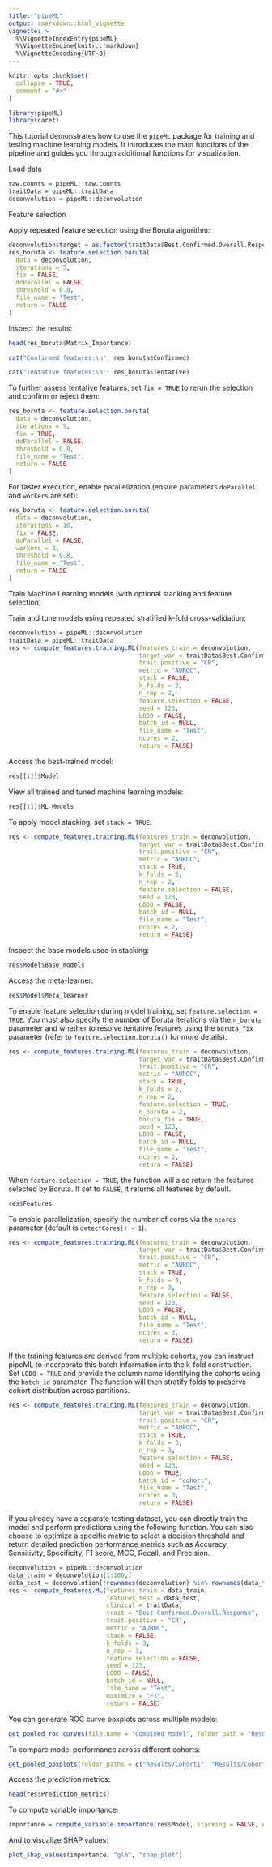```yaml
---
title: "pipeML"
output: rmarkdown::html_vignette
vignette: >
  %\VignetteIndexEntry{pipeML}
  %\VignetteEngine{knitr::rmarkdown}
  %\VignetteEncoding{UTF-8}
---
```


```r
knitr::opts_chunk$set(
  collapse = TRUE,
  comment = "#>"
)
```

```r
library(pipeML)
library(caret)
```

This tutorial demonstrates how to use the `pipeML` package for training and testing machine learning models. It introduces the main functions of the pipeline and guides you through additional functions for visualization. 

Load data
```r
raw.counts = pipeML::raw.counts
traitData = pipeML::traitData
deconvolution = pipeML::deconvolution
```

Feature selection

Apply repeated feature selection using the Boruta algorithm:
```r
deconvolution$target = as.factor(traitData$Best.Confirmed.Overall.Response)
res_boruta <- feature.selection.boruta(
  data = deconvolution,
  iterations = 5,
  fix = FALSE,
  doParallel = FALSE,
  threshold = 0.8,
  file_name = "Test",
  return = FALSE
)
```

Inspect the results:
```r
head(res_boruta$Matrix_Importance)

cat("Confirmed features:\n", res_boruta$Confirmed)

cat("Tentative features:\n", res_boruta$Tentative)
```

To further assess tentative features, set `fix = TRUE` to rerun the selection and confirm or reject them:
```r
res_boruta <- feature.selection.boruta(
  data = deconvolution,
  iterations = 5,
  fix = TRUE,
  doParallel = FALSE,
  threshold = 0.8,
  file_name = "Test",
  return = FALSE
)
```

For faster execution, enable parallelization (ensure parameters `doParallel` and `workers` are set):
```r
res_boruta <- feature.selection.boruta(
  data = deconvolution,
  iterations = 10,
  fix = FALSE,
  doParallel = FALSE,
  workers = 2,
  threshold = 0.8,
  file_name = "Test",
  return = FALSE
)
```

Train Machine Learning models (with optional stacking and feature selection)

Train and tune models using repeated stratified k-fold cross-validation:
```r
deconvolution = pipeML::deconvolution
traitData = pipeML::traitData
res <- compute_features.training.ML(features_train = deconvolution, 
                                    target_var = traitData$Best.Confirmed.Overall.Response,
                                    trait.positive = "CR",
                                    metric = "AUROC",
                                    stack = FALSE,
                                    k_folds = 2,
                                    n_rep = 2,
                                    feature.selection = FALSE,
                                    seed = 123,
                                    LODO = FALSE,
                                    batch_id = NULL,
                                    file_name = "Test",
                                    ncores = 2,
                                    return = FALSE)
```

Access the best-trained model:
```r
res[[1]]$Model
```

View all trained and tuned machine learning models:
```r
res[[1]]$ML_Models
```

To apply model stacking, set `stack = TRUE`:
```r
res <- compute_features.training.ML(features_train = deconvolution, 
                                    target_var = traitData$Best.Confirmed.Overall.Response,
                                    trait.positive = "CR",
                                    metric = "AUROC",
                                    stack = TRUE,
                                    k_folds = 2,
                                    n_rep = 2,
                                    feature.selection = FALSE,
                                    seed = 123,
                                    LODO = FALSE,
                                    batch_id = NULL,
                                    file_name = "Test",
                                    ncores = 2,
                                    return = FALSE)
```

Inspect the base models used in stacking:
```r
res$Model$Base_models
```

Access the meta-learner:
```r
res$Model$Meta_learner
```

To enable feature selection during model training, set `feature.selection = TRUE`. You must also specify the number of Boruta iterations via the `n_boruta` parameter and whether to resolve tentative features using the `boruta_fix` parameter (refer to `feature.selection.boruta()` for more details).
```r
res <- compute_features.training.ML(features_train = deconvolution, 
                                    target_var = traitData$Best.Confirmed.Overall.Response,
                                    trait.positive = "CR",
                                    metric = "AUROC",
                                    stack = TRUE,
                                    k_folds = 2,
                                    n_rep = 2,
                                    feature.selection = TRUE,
                                    n_boruta = 2, 
                                    boruta_fix = TRUE, 
                                    seed = 123,
                                    LODO = FALSE,
                                    batch_id = NULL,
                                    file_name = "Test",
                                    ncores = 2,
                                    return = FALSE)
```

When `feature.selection = TRUE`, the function will also return the features selected by Boruta. If set to `FALSE`, it returns all features by default.
```r
res$Features
```

To enable parallelization, specify the number of cores via the `ncores` parameter (default is `detectCores() - 1`).
```r
res <- compute_features.training.ML(features_train = deconvolution, 
                                    target_var = traitData$Best.Confirmed.Overall.Response,
                                    trait.positive = "CR",
                                    metric = "AUROC",
                                    stack = TRUE,
                                    k_folds = 3,
                                    n_rep = 3,
                                    feature.selection = FALSE,
                                    seed = 123,
                                    LODO = FALSE,
                                    batch_id = NULL,
                                    file_name = "Test",
                                    ncores = 3,
                                    return = FALSE)
```

If the training features are derived from multiple cohorts, you can instruct pipeML to incorporate this batch information into the k-fold construction. Set `LODO = TRUE` and provide the column name identifying the cohorts using the `batch_id` parameter. The function will then stratify folds to preserve cohort distribution across partitions.
```r
res <- compute_features.training.ML(features_train = deconvolution, 
                                    target_var = traitData$Best.Confirmed.Overall.Response,
                                    trait.positive = "CR",
                                    metric = "AUROC",
                                    stack = TRUE,
                                    k_folds = 3,
                                    n_rep = 3,
                                    feature.selection = FALSE,
                                    seed = 123,
                                    LODO = TRUE,
                                    batch_id = "cohort",
                                    file_name = "Test",
                                    ncores = 3,
                                    return = FALSE)
```

If you already have a separate testing dataset, you can directly train the model and perform predictions using the following function. You can also choose to optimize a specific metric to select a decision threshold and return detailed prediction performance metrics such as Accuracy, Sensitivity, Specificity, F1 score, MCC, Recall, and Precision.
```r
deconvolution = pipeML::deconvolution
data_train = deconvolution[1:100,]
data_test = deconvolution[!rownames(deconvolution) %in% rownames(data_train),]
res <- compute_features.ML(features_train = data_train, 
                           features_test = data_test, 
                           clinical = traitData,
                           trait = "Best.Confirmed.Overall.Response",
                           trait.positive = "CR",
                           metric = "AUROC",
                           stack = FALSE,
                           k_folds = 3,
                           n_rep = 3,
                           feature.selection = FALSE,
                           seed = 123,
                           LODO = FALSE,
                           batch_id = NULL,
                           file_name = "Test",
                           maximize = "F1",
                           return = FALSE)
```

You can generate ROC curve boxplots across multiple models:
```r
get_pooled_roc_curves(file.name = "Combined_Model", folder_path = "Results/Models/")
```

To compare model performance across different cohorts:
```r
get_pooled_boxplots(folder_paths = c("Results/Cohort1", "Results/Cohort2"), file_name = "TME_Comparison")
```

Access the prediction metrics:
```r
head(res$Prediction_metrics)
```

To compute variable importance:
```r
importance = compute_variable.importance(res$Model, stacking = FALSE, n_cores = 2)
```

And to visualize SHAP values:
```r
plot_shap_values(importance, "glm", "shap_plot")
```

